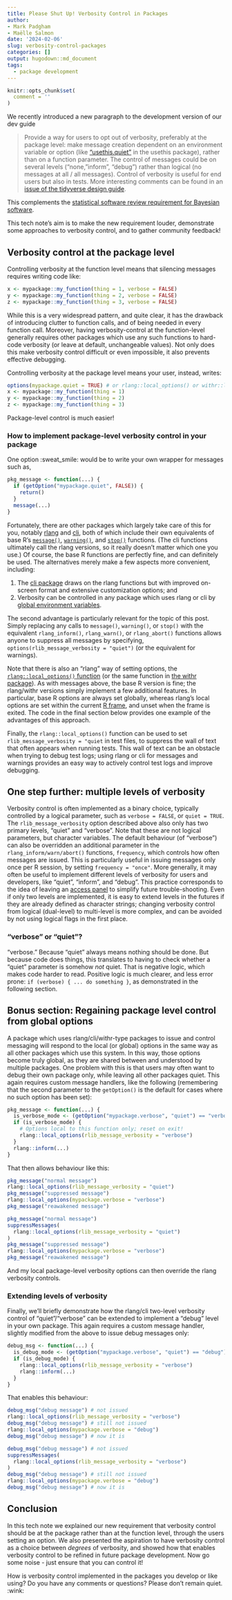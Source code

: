 ```yaml
---
title: Please Shut Up! Verbosity Control in Packages
author: 
- Mark Padgham
- Maëlle Salmon
date: '2024-02-06'
slug: verbosity-control-packages
categories: []
output: hugodown::md_document
tags:
  - package development
---
```


```r
knitr::opts_chunk$set(
  comment = ''
)
```

We recently introduced a new paragraph to the development version of our dev guide

> Provide a way for users to opt out of verbosity, preferably at the package level: make message creation dependent on an environment variable or option (like ["usethis.quiet"](https://usethis.r-lib.org/reference/ui.html?q=usethis.quiet#silencing-output) in the usethis package), rather than on a function parameter. The control of messages could be on several levels ("none, "inform", "debug") rather than logical (no messages at all / all messages). Control of verbosity is useful for end users but also in tests. More interesting comments can be found in an [issue of the tidyverse design guide](https://github.com/tidyverse/design/issues/42). 

This complements the [statistical software review requirement for Bayesian software](https://stats-devguide.ropensci.org/standards.html#output-verbosity).

This tech note's aim is to make the new requirement louder, demonstrate some approaches to verbosity control, and to gather community feedback!

## Verbosity control at the package level

Controlling verbosity at the function level means that silencing messages requires writing code like:

```r
x <- mypackage::my_function(thing = 1, verbose = FALSE)
y <- mypackage::my_function(thing = 2, verbose = FALSE)
z <- mypackage::my_function(thing = 3, verbose = FALSE)
```

While this is a very widespread pattern, and quite clear, it has the drawback of introducing clutter to function calls, and of being needed in every function call.
Moreover, having verbosity-control at the function-level generally requires other packages which use any such functions to hard-code verbosity (or leave at default, unchangeable values).
Not only does this make verbosity control difficult or even impossible, it also prevents effective debugging.

Controlling verbosity at the package level means your user, instead, writes:

```r
options(mypackage.quiet = TRUE) # or rlang::local_options() or withr::local_options()
x <- mypackage::my_function(thing = 1)
y <- mypackage::my_function(thing = 2)
z <- mypackage::my_function(thing = 3)
```

Package-level control is much easier!

### How to implement package-level verbosity control in your package

One option :sweat_smile: would be to write your own wrapper for messages such as,

```r
pkg_message <- function(...) {
  if (getOption("mypackage.quiet", FALSE)) {
    return()
  }
  message(...)
}

```

Fortunately, there are other packages which largely take care of this for you, notably [rlang](https://rlang.r-lib.org) and [cli](https://cli.r-lib.org), both of which include their own equivalents of base R's [`message()`](https://stat.ethz.ch/R-manual/R-devel/library/base/html/message.html), [`warning()`](https://stat.ethz.ch/R-manual/R-devel/library/base/html/warning.html), and [`stop()`](https://stat.ethz.ch/R-manual/R-devel/library/base/html/stop.html) functions.
(The cli functions ultimately call the rlang versions, so it really doesn't matter which one you use.)
Of course, the base R functions are perfectly fine, and can definitely be used.
The alternatives merely make a few aspects more convenient, including:

1. The [cli package](https://blog.r-hub.io/2023/11/30/cliff-notes-about-cli/#how-to-make-cli-quiet-or-not) draws on the rlang functions but with improved on-screen format and extensive customization options; and
2. Verbosity can be controlled in any package which uses rlang or cli by [global environment variables](https://rlang.r-lib.org/reference/abort.html#muffling-and-silencing-conditions).

The second advantage is particularly relevant for the topic of this post.
Simply replacing any calls to `message()`, `warning()`, or `stop()` with the equivalent `rlang_inform()`, `rlang_warn()`, or `rlang_abort()` functions allows anyone to suppress all messages by specifying, `options(rlib_message_verbosity = "quiet")` (or the equivalent for warnings).

Note that there is also an "rlang" way of setting options, the [`rlang::local_options()` function](https://rlang.r-lib.org/reference/local_options.html) (or the same function in [the withr package](https://withr.r-lib.org/reference/with_options.html)).
As with messages above, the base R version is fine; the rlang/withr versions simply implement a few additional features.
In particular, base R options are always set globally, whereas rlang's local options are set within the current [R frame](http://adv-r.had.co.nz/Environments.html#env-basics), and unset when the frame is exited.
The code in the final section below provides one example of the advantages of this approach.

Finally, the `rlang::local_options()` function can be used to set `rlib_message_verbosity = "quiet` in test files, to suppress the wall of text that often appears when running tests.
This wall of text can be an obstacle when trying to debug test logs; using rlang or cli for messages and warnings provides an easy way to actively control test logs and improve debugging.

## One step further: multiple levels of verbosity

Verbosity control is often implemented as a binary choice, typically controlled by a logical parameter, such as `verbose = FALSE`, or `quiet = TRUE`.
The `rlib_message_verbosity` option described above also only has two primary levels, "quiet" and "verbose".
Note that these are not logical parameters, but character variables.
The default behaviour (of "verbose") can also be overridden an additional parameter in the `rlang_inform/warn/abort()` functions, `frequency`, which controls how often messages are issued.
This is particularly useful in issuing messages only once per R session, by setting `frequency = "once"`.
More generally, it may often be useful to implement different levels of verbosity for users and developers, like "quiet", "inform", and "debug".
This practice corresponds to the idea of leaving an [access panel](https://speakerdeck.com/jennybc/object-of-type-closure-is-not-subsettable?slide=77) to simplify future trouble-shooting.
Even if only two levels are implemented, it is easy to extend levels in the futures if they are already defined as character strings; changing verbosity control from logical (dual-level) to multi-level is more complex, and can be avoided by not using logical flags in the first place.

### "verbose" or "quiet"?

"verbose."
Because "quiet" always means nothing should be done.
But because code does things, this translates to having to check whether a "quiet" parameter is somehow *not* quiet.
That is negative logic, which makes code harder to read.
Positive logic is much clearer, and less error prone: `if (verbose) { ... do something }`, as demonstrated in the following section.

## Bonus section: Regaining package level control from global options

A package which uses rlang/cli/withr-type packages to issue and control messaging will respond to the local (or global) options in the same way as all other packages which use this system.
In this way, those options become truly global, as they are shared between and understood by multiple packages.
One problem with this is that users may often want to debug their own package only, while leaving all other packages quiet.
This again requires custom message handlers, like the following (remembering that the second parameter to the `getOption()` is the default for cases where no such option has been set):

```r
pkg_message <- function(...) {
  is_verbose_mode <- (getOption("mypackage.verbose", "quiet") == "verbose")
  if (is_verbose_mode) {
    # Options local to this function only; reset on exit!
    rlang::local_options(rlib_message_verbosity = "verbose")
  }
  rlang::inform(...)
}
```

That then allows behaviour like this:

```r
pkg_message("normal message")
rlang::local_options(rlib_message_verbosity = "quiet")
pkg_message("suppressed message")
rlang::local_options(mypackage.verbose = "verbose")
pkg_message("reawakened message")
```
```r
pkg_message("normal message")
suppressMessages(
  rlang::local_options(rlib_message_verbosity = "quiet")
)
pkg_message("suppressed message")
rlang::local_options(mypackage.verbose = "verbose")
pkg_message("reawakened message")
```

And my local package-level verbosity options can then override the rlang verbosity controls.

### Extending levels of verbosity

Finally, we'll briefly demonstrate how the rlang/cli two-level verbosity control of "quiet"/"verbose" can be extended to implement a "debug" level in your own package.
This again requires a custom message handler, slightly modified from the above to issue debug messages only:

```r
debug_msg <- function(...) {
  is_debug_mode <- (getOption("mypackage.verbose", "quiet") == "debug")
  if (is_debug_mode) {
    rlang::local_options(rlib_message_verbosity = "verbose")
    rlang::inform(...)
  }
}
```

That enables this behaviour:

```r
debug_msg("debug message") # not issued
rlang::local_options(rlib_message_verbosity = "verbose")
debug_msg("debug message") # still not issued
rlang::local_options(mypackage.verbose = "debug")
debug_msg("debug message") # now it is
```
```r
debug_msg("debug message") # not issued
suppressMessages(
  rlang::local_options(rlib_message_verbosity = "verbose")
)
debug_msg("debug message") # still not issued
rlang::local_options(mypackage.verbose = "debug")
debug_msg("debug message") # now it is
```

## Conclusion

In this tech note we explained our new requirement that verbosity control should be at the package rather than at the function level, through the users setting an option.
We also presented the aspiration to have verbosity control as a choice between _degrees_ of verbosity, and showed how that enables verbosity control to be refined in future package development.
Now go some noise - just ensure that you can control it!

How is verbosity control implemented in the packages you develop or like using?
Do you have any comments or questions? 
Please don't remain quiet. :wink:
